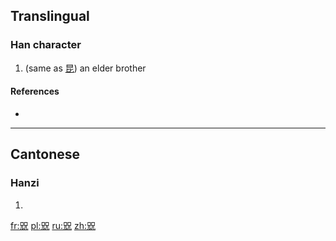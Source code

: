 ==Translingual==

===Han character===
{{Han char|rn=10|rad=儿|as=08|sn=10|four=|canj=口山口竹山 (RURHU)|ids=⿰[[兄]][[兄]]}}

# (same as [[昆]]) an elder brother

====References====
* {{Han ref|kx=0125.190|hdz=10273.120|uh=34AD|ud=13485}}

----

==Cantonese==

===Hanzi===
{{yue-hanzi|jyut=[[kwaan1]], [[leoi4]]|y=kwaan1, leui4}}

# {{defn|lang=yue|sort=儿08}}

[[fr:㒭]]
[[pl:㒭]]
[[ru:㒭]]
[[zh:㒭]]